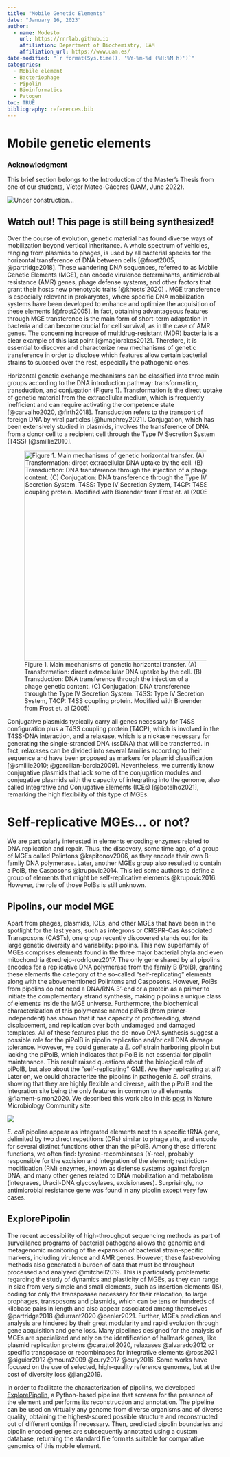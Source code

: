```yaml
---
title: "Mobile Genetic Elements"
date: "January 16, 2023"
author: 
  - name: Modesto
    url: https://rnrlab.github.io
    affiliation: Department of Biochemistry, UAM
    affiliation_url: https://www.uam.es/
date-modified: "`r format(Sys.time(), '%Y-%m-%d (%H:%M h)')`"
categories: 
  - Mobile element
  - Bacteriophage
  - Pipolin
  - Bioinformatics
  - Patogen
toc: TRUE
bibliography: references.bib
---
```


# Mobile genetic elements

::: {.callout-note icon="true"}
### **Acknowledgment**

This brief section belongs to the Introduction of the Master's Thesis from one of our students, Víctor Mateo-Cáceres (UAM, June 2022).
:::

![](images/ConcreteMessyKob-size_restricted.gif "Under construction...")

::: callout-warning
## Watch out! This page is still being synthesized!
:::

Over the course of evolution, genetic material has found diverse ways of mobilization beyond vertical inheritance. A whole spectrum of vehicles, ranging from plasmids to phages, is used by all bacterial species for the horizontal transference of DNA between cells [@frost2005, @partridge2018]. These wandering DNA sequences, referred to as Mobile Genetic Elements (MGE), can encode virulence determinants, antimicrobial resistance (AMR) genes, phage defense systems, and other factors that grant their hosts new phenotypic traits [@khosts'2020] . MGE transference is especially relevant in prokaryotes, where specific DNA mobilization systems have been developed to enhance and optimize the acquisition of these elements [@frost2005]. In fact, obtaining advantageous features through MGE transference is the main form of short-term adaptation in bacteria and can become crucial for cell survival, as in the case of AMR genes. The concerning increase of multidrug-resistant (MDR) bacteria is a clear example of this last point [@magiorakos2012]. Therefore, it is essential to discover and characterize new mechanisms of genetic transference in order to disclose which features allow certain bacterial strains to succeed over the rest, especially the pathogenic ones.

Horizontal genetic exchange mechanisms can be classified into three main groups according to the DNA introduction pathway: transformation, transduction, and conjugation (Figure 1). Transformation is the direct uptake of genetic material from the extracellular medium, which is frequently inefficient and can require activating the competence state [@carvalho2020, @firth2018]. Transduction refers to the transport of foreign DNA by viral particles [@humphrey2021]. Conjugation, which has been extensively studied in plasmids, involves the transference of DNA from a donor cell to a recipient cell through the Type IV Secretion System (T4SS) [@smillie2010].

![Figure 1. Main mechanisms of genetic horizontal transfer. (A) Transformation: direct extracellular DNA uptake by the cell. (B) Transduction: DNA transference through the injection of a phage genetic content. (C) Conjugation: DNA transference through the Type IV Secretion System. T4SS: Type IV Secretion System, T4CP: T4SS coupling protein. Modified with Biorender from Frost et. al (2005)](figs/hgt.png){width="489"}

Conjugative plasmids typically carry all genes necessary for T4SS configuration plus a T4SS coupling protein (T4CP), which is involved in the T4SS-DNA interaction, and a relaxase, which is a nickase necessary for generating the single-stranded DNA (ssDNA) that will be transferred. In fact, relaxases can be divided into several families according to their sequence and have been proposed as markers for plasmid classification [@smillie2010; @garcillan-barcia2009]. Nevertheless, we currently know conjugative plasmids that lack some of the conjugation modules and conjugative plasmids with the capacity of integrating into the genome, also called Integrative and Conjugative Elements (ICEs) [@botelho2021], remarking the high flexibility of this type of MGEs.

# Self-replicative MGEs... or not?

We are particularly interested in elements encoding enzymes related to DNA replication and repair. Thus, the discovery, some time ago, of a group of MGEs called Polintons @kapitonov2006, as they encode their own B-family DNA polymerase. Later, another MGEs group also resulted to contain a PolB, the Casposons @krupovic2014. This led some authors to define a group of elements that might be self-replicative elements @krupovic2016. However, the role of those PolBs is still unknown.

## Pipolins, our model MGE

Apart from phages, plasmids, ICEs, and other MGEs that have been in the spotlight for the last years, such as integrons or CRISPR-Cas Associated Transposons (CASTs), one group recently discovered stands out for its large genetic diversity and variability: pipolins. This new superfamily of MGEs comprises elements found in the three major bacterial phyla and even mitochondria @redrejo-rodríguez2017. The only gene shared by all pipolins encodes for a replicative DNA polymerase from the family B (PolB), granting these elements the category of the so-called "self-replicating" elements along with the abovementioned Polintons and Casposons. However, PolBs from pipolins do not need a DNA/RNA 3'-end or a protein as a primer to initiate the complementary strand synthesis, making pipolins a unique class of elements inside the MGE universe. Furthermore, the biochemical characterization of this polymerase named piPolB (from primer-independent) has shown that it has capacity of proofreading, strand displacement, and replication over both undamaged and damaged templates. All of these features plus the de-novo DNA synthesis suggest a possible role for the piPolB in pipolin replication and/or cell DNA damage tolerance. However, we could generate a *E. coli* strain harboring pipolin but lacking the piPolB, which indicates that piPolB is not essential for pipolin maintenance. This result raised questions about the biological role of piPolB, but also about the "self-replicating" GME. Are they replicating at all?\
Later on, we could characterize the pipolins in pathogenic *E. coli* strains, showing that they are highly flexible and diverse, with the piPolB and the integration site being the only features in common to all elements @flament-simon2020. We described this work also in this [post](https://microbiologycommunity.nature.com/posts/pipolins-provided-an-opportunity-to-study-diversity-and-variability-of-self-replicative-genetic-mobile-elements-in-circulating-bacteria) in Nature Microbiology Community site.

![](images/383903a6-985f-43a4-9ca7-27ebd1848073_large.avif)

*E. coli* pipolins appear as integrated elements next to a specific tRNA gene, delimited by two direct repetitions (DRs) similar to phage atts, and encode for several distinct functions other than the piPolB. Among these different functions, we often find: tyrosine-recombinases (Y-rec), probably responsible for the excision and integration of the element; restriction-modification (RM) enzymes, known as defense systems against foreign DNA; and many other genes related to DNA mobilization and metabolism (integrases, Uracil-DNA glycosylases, excisionases). Surprisingly, no antimicrobial resistance gene was found in any pipolin except very few cases.\

## ExplorePipolin

The recent accessibility of high-throughput sequencing methods as part of surveillance programs of bacterial pathogens allows the genomic and metagenomic monitoring of the expansion of bacterial strain-specific markers, including virulence and AMR genes. However, these fast-evolving methods also generated a burden of data that must be throughout processed and analyzed @mitchell2019. This is particularly problematic regarding the study of dynamics and plasticity of MGEs, as they can range in size from very simple and small elements, such as insertion elements (IS), coding for only the transposase necessary for their relocation, to large prophages, transposons and plasmids, which can be tens or hundreds of kilobase pairs in length and also appear associated among themselves @partridge2018 @durrant2020 @benler2021. Further, MGEs prediction and analysis are hindered by their great modularity and rapid evolution through gene acquisition and gene loss. Many pipelines designed for the analysis of MGEs are specialized and rely on the identification of hallmark genes, like plasmid replication proteins @carattoli2020, relaxases @alvarado2012 or specific transposase or recombinases for integrative elements @ross2021 @siguier2012 @moura2009 @cury2017 @cury2016. Some works have focused on the use of selected, high-quality reference genomes, but at the cost of diversity loss @jiang2019.

In order to facilitate the characterization of pipolins, we developed [ExplorePipolin](https://github.com/pipolinlab/ExplorePipolin), a Python-based pipeline that screens for the presence of the element and performs its reconstruction and annotation. The pipeline can be used on virtually any genome from diverse organisms and of diverse quality, obtaining the highest-scored possible structure and reconstructed out of different contigs if necessary. Then, predicted pipolin boundaries and pipolin encoded genes are subsequently annotated using a custom database, returning the standard file formats suitable for comparative genomics of this mobile element.
